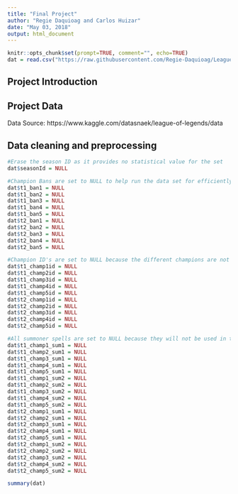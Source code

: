 ```yaml
---
title: "Final Project"
author: "Regie Daquioag and Carlos Huizar"
date: "May 03, 2018"
output: html_document
---
```


<!-- change echo=FALSE to echo=TRUE to show code -->
```r
knitr::opts_chunk$set(prompt=TRUE, comment="", echo=TRUE)
dat = read.csv("https://raw.githubusercontent.com/Regie-Daquioag/LeagueofLegendDataAnalysis/master/games.csv")
```

## Project Introduction


## Project Data

Data Source: https://www.kaggle.com/datasnaek/league-of-legends/data


## Data cleaning and preprocessing


```r
#Erase the season ID as it provides no statistical value for the set
dat$seasonId = NULL

#Champion Bans are set to NULL to help run the data set for efficiently
dat$t1_ban1 = NULL
dat$t1_ban2 = NULL
dat$t1_ban3 = NULL
dat$t1_ban4 = NULL
dat$t1_ban5 = NULL
dat$t2_ban1 = NULL
dat$t2_ban2 = NULL
dat$t2_ban3 = NULL
dat$t2_ban4 = NULL
dat$t2_ban5 = NULL

#Champion ID's are set to NULL because the different champions are not always in the same game and are wild predictors and we will not be using them in our analysis. 
dat$t1_champ1id = NULL
dat$t1_champ2id = NULL
dat$t1_champ3id = NULL
dat$t1_champ4id = NULL
dat$t1_champ5id = NULL
dat$t2_champ1id = NULL
dat$t2_champ2id = NULL
dat$t2_champ3id = NULL
dat$t2_champ4id = NULL
dat$t2_champ5id = NULL

#All summoner spells are set to NULL because they will not be used in the analysis of the data set.
dat$t1_champ1_sum1 = NULL
dat$t1_champ2_sum1 = NULL
dat$t1_champ3_sum1 = NULL
dat$t1_champ4_sum1 = NULL
dat$t1_champ5_sum1 = NULL
dat$t1_champ1_sum2 = NULL
dat$t1_champ2_sum2 = NULL
dat$t1_champ3_sum2 = NULL
dat$t1_champ4_sum2 = NULL
dat$t1_champ5_sum2 = NULL
dat$t2_champ1_sum1 = NULL
dat$t2_champ2_sum1 = NULL
dat$t2_champ3_sum1 = NULL
dat$t2_champ4_sum1 = NULL
dat$t2_champ5_sum1 = NULL
dat$t2_champ1_sum2 = NULL
dat$t2_champ2_sum2 = NULL
dat$t2_champ3_sum2 = NULL
dat$t2_champ4_sum2 = NULL
dat$t2_champ5_sum2 = NULL

summary(dat)
```